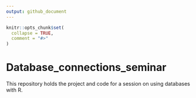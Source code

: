 ```yaml
---
output: github_document
---
```


<!-- README.md is generated from README.Rmd. Please edit that file -->

```r
knitr::opts_chunk$set(
  collapse = TRUE,
  comment = "#>"
)
```

# Database_connections_seminar

<!-- badges: start -->
<!-- badges: end -->

This repository holds the project and code for a session on using databases with R.